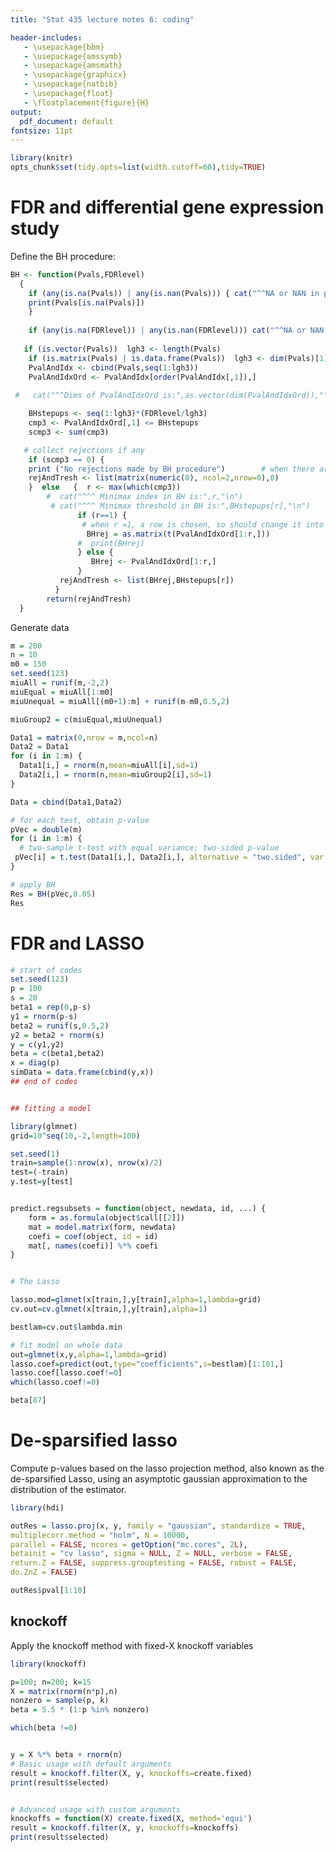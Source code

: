 ```yaml
---
title: "Stat 435 lecture notes 6: coding"

header-includes:
   - \usepackage{bbm}
   - \usepackage{amssymb}
   - \usepackage{amsmath}
   - \usepackage{graphicx}
   - \usepackage{natbib}
   - \usepackage{float}
   - \floatplacement{figure}{H}
output:
  pdf_document: default
fontsize: 11pt
---
```


```r
library(knitr)
opts_chunk$set(tidy.opts=list(width.cutoff=60),tidy=TRUE)
```

# FDR and differential gene expression study

Define the BH procedure:

```r

BH <- function(Pvals,FDRlevel)
  {   
    if (any(is.na(Pvals)) | any(is.nan(Pvals))) { cat("^^NA or NAN in pvalues... ","\n")
    print(Pvals[is.na(Pvals)])
    }
    
    if (any(is.na(FDRlevel)) | any(is.nan(FDRlevel))) cat("^^NA or NAN FDRlevel... ","\n")
       
   if (is.vector(Pvals))  lgh3 <- length(Pvals)
    if (is.matrix(Pvals) | is.data.frame(Pvals))  lgh3 <- dim(Pvals)[1] 
    PvalAndIdx <- cbind(Pvals,seq(1:lgh3))
    PvalAndIdxOrd <- PvalAndIdx[order(PvalAndIdx[,1]),]
    
 #   cat("^^Dims of PvalAndIdxOrd is:",as.vector(dim(PvalAndIdxOrd)),"\n")

    BHstepups <- seq(1:lgh3)*(FDRlevel/lgh3)
    cmp3 <- PvalAndIdxOrd[,1] <= BHstepups
    scmp3 <- sum(cmp3)

   # collect rejections if any
    if (scmp3 == 0) {   
    print ("No rejections made by BH procedure")        # when there are no rejections
    rejAndTresh <- list(matrix(numeric(0), ncol=2,nrow=0),0)       
    }  else   {  r <- max(which(cmp3))        
        #  cat("^^^ Minimax index in BH is:",r,"\n")
         # cat("^^^ Minimax threshold in BH is:",BHstepups[r],"\n")
               if (r==1) {
                # when r =1, a row is chosen, so should change it into a matrix of two columns
                 BHrej = as.matrix(t(PvalAndIdxOrd[1:r,]))  
               #  print(BHrej)
               } else {
                  BHrej <- PvalAndIdxOrd[1:r,]
               }
           rejAndTresh <- list(BHrej,BHstepups[r])    
          }
        return(rejAndTresh)
  }


```

Generate data 

```r
m = 200
n = 10
m0 = 150
set.seed(123)
miuAll = runif(m,-2,2)
miuEqual = miuAll[1:m0]
miuUnequal = miuAll[(m0+1):m] + runif(m-m0,0.5,2)

miuGroup2 = c(miuEqual,miuUnequal)

Data1 = matrix(0,nrow = m,ncol=n)
Data2 = Data1
for (i in 1:m) {
  Data1[i,] = rnorm(n,mean=miuAll[i],sd=1) 
  Data2[i,] = rnorm(n,mean=miuGroup2[i],sd=1)
}

Data = cbind(Data1,Data2)

# for each test, obtain p-value
pVec = double(m)
for (i in 1:m) {
  # two-sample t-test with equal variance; two-sided p-value
 pVec[i] = t.test(Data1[i,], Data2[i,], alternative = "two.sided", var.equal = TRUE)$p.value
}

# apply BH
Res = BH(pVec,0.05)
Res
```

# FDR and LASSO

```r
# start of codes
set.seed(123)
p = 100
s = 20
beta1 = rep(0,p-s)
y1 = rnorm(p-s)
beta2 = runif(s,0.5,2)
y2 = beta2 + rnorm(s)
y = c(y1,y2)
beta = c(beta1,beta2)
x = diag(p)
simData = data.frame(cbind(y,x))
## end of codes


## fitting a model

library(glmnet)
grid=10^seq(10,-2,length=100)

set.seed(1)
train=sample(1:nrow(x), nrow(x)/2)
test=(-train)
y.test=y[test]


predict.regsubsets = function(object, newdata, id, ...) {
    form = as.formula(object$call[[2]])
    mat = model.matrix(form, newdata)
    coefi = coef(object, id = id)
    mat[, names(coefi)] %*% coefi
}


# The Lasso

lasso.mod=glmnet(x[train,],y[train],alpha=1,lambda=grid)
cv.out=cv.glmnet(x[train,],y[train],alpha=1)

bestlam=cv.out$lambda.min

# fit model on whole data
out=glmnet(x,y,alpha=1,lambda=grid)
lasso.coef=predict(out,type="coefficients",s=bestlam)[1:101,]
lasso.coef[lasso.coef!=0]
which(lasso.coef!=0)  

beta[87]
```  


# De-sparsified lasso

Compute p-values based on the lasso projection method, also known as the de-sparsified Lasso,
using an asymptotic gaussian approximation to the distribution of the estimator.


```r
library(hdi)

outRes = lasso.proj(x, y, family = "gaussian", standardize = TRUE,
multiplecorr.method = "holm", N = 10000,
parallel = FALSE, ncores = getOption("mc.cores", 2L),
betainit = "cv lasso", sigma = NULL, Z = NULL, verbose = FALSE,
return.Z = FALSE, suppress.grouptesting = FALSE, robust = FALSE,
do.ZnZ = FALSE)

outRes$pval[1:10]

```

## knockoff

Apply the knockoff method with fixed-X knockoff variables

```r
library(knockoff)

p=100; n=200; k=15
X = matrix(rnorm(n*p),n)
nonzero = sample(p, k)
beta = 5.5 * (1:p %in% nonzero)

which(beta !=0)


y = X %*% beta + rnorm(n)
# Basic usage with default arguments
result = knockoff.filter(X, y, knockoffs=create.fixed)
print(result$selected)


# Advanced usage with custom arguments
knockoffs = function(X) create.fixed(X, method='equi')
result = knockoff.filter(X, y, knockoffs=knockoffs)
print(result$selected)

```
